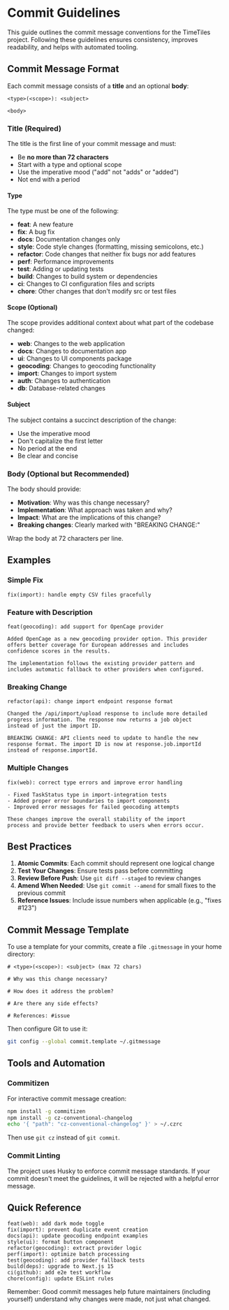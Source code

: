 # Commit Guidelines

This guide outlines the commit message conventions for the TimeTiles project. Following these guidelines ensures consistency, improves readability, and helps with automated tooling.

## Commit Message Format

Each commit message consists of a **title** and an optional **body**:

```
<type>(<scope>): <subject>

<body>
```

### Title (Required)

The title is the first line of your commit message and must:
- Be **no more than 72 characters**
- Start with a type and optional scope
- Use the imperative mood ("add" not "adds" or "added")
- Not end with a period

#### Type

The type must be one of the following:

- **feat**: A new feature
- **fix**: A bug fix
- **docs**: Documentation changes only
- **style**: Code style changes (formatting, missing semicolons, etc.)
- **refactor**: Code changes that neither fix bugs nor add features
- **perf**: Performance improvements
- **test**: Adding or updating tests
- **build**: Changes to build system or dependencies
- **ci**: Changes to CI configuration files and scripts
- **chore**: Other changes that don't modify src or test files

#### Scope (Optional)

The scope provides additional context about what part of the codebase changed:

- **web**: Changes to the web application
- **docs**: Changes to documentation app
- **ui**: Changes to UI components package
- **geocoding**: Changes to geocoding functionality
- **import**: Changes to import system
- **auth**: Changes to authentication
- **db**: Database-related changes

#### Subject

The subject contains a succinct description of the change:

- Use the imperative mood
- Don't capitalize the first letter
- No period at the end
- Be clear and concise

### Body (Optional but Recommended)

The body should provide:
- **Motivation**: Why was this change necessary?
- **Implementation**: What approach was taken and why?
- **Impact**: What are the implications of this change?
- **Breaking changes**: Clearly marked with "BREAKING CHANGE:"

Wrap the body at 72 characters per line.

## Examples

### Simple Fix
```
fix(import): handle empty CSV files gracefully
```

### Feature with Description
```
feat(geocoding): add support for OpenCage provider

Added OpenCage as a new geocoding provider option. This provider
offers better coverage for European addresses and includes
confidence scores in the results.

The implementation follows the existing provider pattern and
includes automatic fallback to other providers when configured.
```

### Breaking Change
```
refactor(api): change import endpoint response format

Changed the /api/import/upload response to include more detailed
progress information. The response now returns a job object
instead of just the import ID.

BREAKING CHANGE: API clients need to update to handle the new
response format. The import ID is now at response.job.importId
instead of response.importId.
```

### Multiple Changes
```
fix(web): correct type errors and improve error handling

- Fixed TaskStatus type in import-integration tests
- Added proper error boundaries to import components
- Improved error messages for failed geocoding attempts

These changes improve the overall stability of the import
process and provide better feedback to users when errors occur.
```

## Best Practices

1. **Atomic Commits**: Each commit should represent one logical change
2. **Test Your Changes**: Ensure tests pass before committing
3. **Review Before Push**: Use `git diff --staged` to review changes
4. **Amend When Needed**: Use `git commit --amend` for small fixes to the previous commit
5. **Reference Issues**: Include issue numbers when applicable (e.g., "fixes #123")

## Commit Message Template

To use a template for your commits, create a file `.gitmessage` in your home directory:

```
# <type>(<scope>): <subject> (max 72 chars)

# Why was this change necessary?

# How does it address the problem?

# Are there any side effects?

# References: #issue
```

Then configure Git to use it:
```bash
git config --global commit.template ~/.gitmessage
```

## Tools and Automation

### Commitizen

For interactive commit message creation:
```bash
npm install -g commitizen
npm install -g cz-conventional-changelog
echo '{ "path": "cz-conventional-changelog" }' > ~/.czrc
```

Then use `git cz` instead of `git commit`.

### Commit Linting

The project uses Husky to enforce commit message standards. If your commit doesn't meet the guidelines, it will be rejected with a helpful error message.

## Quick Reference

```
feat(web): add dark mode toggle
fix(import): prevent duplicate event creation
docs(api): update geocoding endpoint examples
style(ui): format button component
refactor(geocoding): extract provider logic
perf(import): optimize batch processing
test(geocoding): add provider fallback tests
build(deps): upgrade to Next.js 15
ci(github): add e2e test workflow
chore(config): update ESLint rules
```

Remember: Good commit messages help future maintainers (including yourself) understand why changes were made, not just what changed.